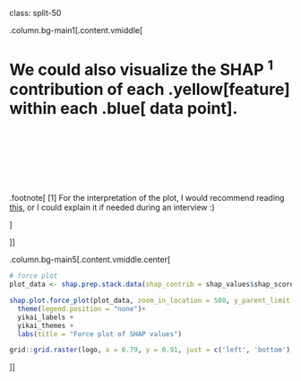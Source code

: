 
class: split-50

.column.bg-main1[.content.vmiddle[

# We could also visualize the SHAP <sup>1</sup> contribution of each .yellow[feature] within each .blue[ data point].


<br>
<br>
<br>
<br>
<br>
<br>

.footnote[
[1] For the interpretation of the plot, I would recommend reading [this](https://christophm.github.io/interpretable-ml-book/shap.html), or I could explain it if needed during an interview :)

]

]]


.column.bg-main5[.content.vmiddle.center[

```r
# force plot
plot_data <- shap.prep.stack.data(shap_contrib = shap_values$shap_score, top_n = 10, n_groups = 6)

shap.plot.force_plot(plot_data, zoom_in_location = 500, y_parent_limit = c(-1.5,1.5))+
  theme(legend.position = "none")+
  yikai_labels +
  yikai_themes +
  labs(title = "Force plot of SHAP values")

grid::grid.raster(logo, x = 0.79, y = 0.91, just = c('left', 'bottom'), width = unit(1.5, 'inches'))

```

]]

